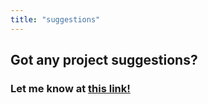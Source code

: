 ```yaml
---
title: "suggestions"
---
```


<Nav act={8} />
<Head> 
    <title>rayyansaidi.com</title>
    <html lang="en" />
</Head>

# Got any project suggestions?
### Let me know at [this link!](https://github.com/Ryyn-Sd/rayyansaidi.com/issues/new/choose)
